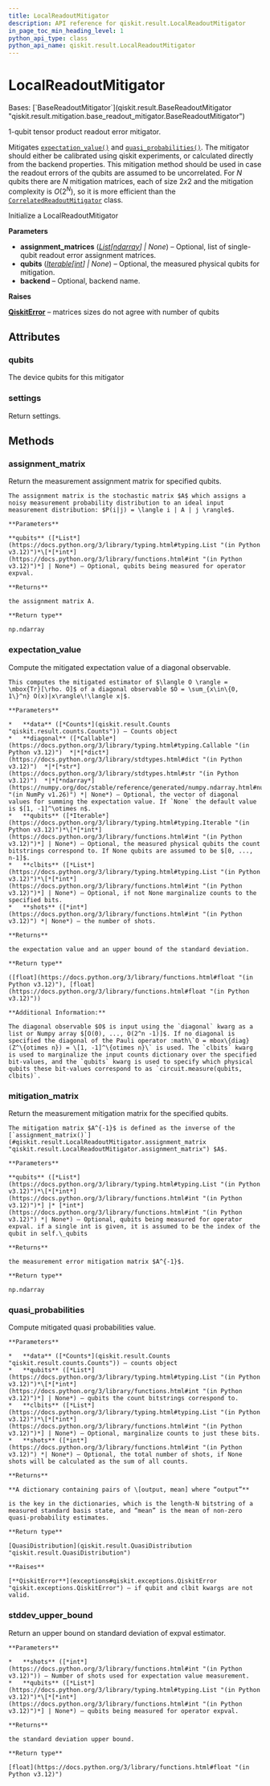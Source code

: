 ```yaml
---
title: LocalReadoutMitigator
description: API reference for qiskit.result.LocalReadoutMitigator
in_page_toc_min_heading_level: 1
python_api_type: class
python_api_name: qiskit.result.LocalReadoutMitigator
---
```


# LocalReadoutMitigator

<Class id="qiskit.result.LocalReadoutMitigator" github="https://github.com/qiskit/qiskit/tree/stable/1.0/qiskit/result/mitigation/local_readout_mitigator.py" signature="qiskit.result.LocalReadoutMitigator(assignment_matrices=None, qubits=None, backend=None)">
  Bases: [`BaseReadoutMitigator`](qiskit.result.BaseReadoutMitigator "qiskit.result.mitigation.base_readout_mitigator.BaseReadoutMitigator")

  1-qubit tensor product readout error mitigator.

  Mitigates [`expectation_value()`](#qiskit.result.LocalReadoutMitigator.expectation_value "qiskit.result.LocalReadoutMitigator.expectation_value") and [`quasi_probabilities()`](#qiskit.result.LocalReadoutMitigator.quasi_probabilities "qiskit.result.LocalReadoutMitigator.quasi_probabilities"). The mitigator should either be calibrated using qiskit experiments, or calculated directly from the backend properties. This mitigation method should be used in case the readout errors of the qubits are assumed to be uncorrelated. For *N* qubits there are *N* mitigation matrices, each of size $2 x 2$ and the mitigation complexity is $O(2^N)$, so it is more efficient than the [`CorrelatedReadoutMitigator`](qiskit.result.CorrelatedReadoutMitigator "qiskit.result.CorrelatedReadoutMitigator") class.

  Initialize a LocalReadoutMitigator

  **Parameters**

  *   **assignment\_matrices** ([*List*](https://docs.python.org/3/library/typing.html#typing.List "(in Python v3.12)")*\[*[*ndarray*](https://numpy.org/doc/stable/reference/generated/numpy.ndarray.html#numpy.ndarray "(in NumPy v1.26)")*] | None*) – Optional, list of single-qubit readout error assignment matrices.
  *   **qubits** ([*Iterable*](https://docs.python.org/3/library/typing.html#typing.Iterable "(in Python v3.12)")*\[*[*int*](https://docs.python.org/3/library/functions.html#int "(in Python v3.12)")*] | None*) – Optional, the measured physical qubits for mitigation.
  *   **backend** – Optional, backend name.

  **Raises**

  [**QiskitError**](exceptions#qiskit.exceptions.QiskitError "qiskit.exceptions.QiskitError") – matrices sizes do not agree with number of qubits

  ## Attributes

  ### qubits

  <Attribute id="qiskit.result.LocalReadoutMitigator.qubits" name="qubits">
    The device qubits for this mitigator
  </Attribute>

  ### settings

  <Attribute id="qiskit.result.LocalReadoutMitigator.settings" name="settings">
    Return settings.
  </Attribute>

  ## Methods

  ### assignment\_matrix

  <Function id="qiskit.result.LocalReadoutMitigator.assignment_matrix" name="assignment_matrix" signature="assignment_matrix(qubits=None)">
    Return the measurement assignment matrix for specified qubits.

    The assignment matrix is the stochastic matrix $A$ which assigns a noisy measurement probability distribution to an ideal input measurement distribution: $P(i|j) = \langle i | A | j \rangle$.

    **Parameters**

    **qubits** ([*List*](https://docs.python.org/3/library/typing.html#typing.List "(in Python v3.12)")*\[*[*int*](https://docs.python.org/3/library/functions.html#int "(in Python v3.12)")*] | None*) – Optional, qubits being measured for operator expval.

    **Returns**

    the assignment matrix A.

    **Return type**

    np.ndarray
  </Function>

  ### expectation\_value

  <Function id="qiskit.result.LocalReadoutMitigator.expectation_value" name="expectation_value" signature="expectation_value(data, diagonal=None, qubits=None, clbits=None, shots=None)">
    Compute the mitigated expectation value of a diagonal observable.

    This computes the mitigated estimator of $\langle O \rangle = \mbox{Tr}[\rho. O]$ of a diagonal observable $O = \sum_{x\in\{0, 1\}^n} O(x)|x\rangle\!\langle x|$.

    **Parameters**

    *   **data** ([*Counts*](qiskit.result.Counts "qiskit.result.counts.Counts")) – Counts object
    *   **diagonal** ([*Callable*](https://docs.python.org/3/library/typing.html#typing.Callable "(in Python v3.12)")  *|*[*dict*](https://docs.python.org/3/library/stdtypes.html#dict "(in Python v3.12)")  *|*[*str*](https://docs.python.org/3/library/stdtypes.html#str "(in Python v3.12)")  *|*[*ndarray*](https://numpy.org/doc/stable/reference/generated/numpy.ndarray.html#numpy.ndarray "(in NumPy v1.26)") *| None*) – Optional, the vector of diagonal values for summing the expectation value. If `None` the default value is $[1, -1]^\otimes n$.
    *   **qubits** ([*Iterable*](https://docs.python.org/3/library/typing.html#typing.Iterable "(in Python v3.12)")*\[*[*int*](https://docs.python.org/3/library/functions.html#int "(in Python v3.12)")*] | None*) – Optional, the measured physical qubits the count bitstrings correspond to. If None qubits are assumed to be $[0, ..., n-1]$.
    *   **clbits** ([*List*](https://docs.python.org/3/library/typing.html#typing.List "(in Python v3.12)")*\[*[*int*](https://docs.python.org/3/library/functions.html#int "(in Python v3.12)")*] | None*) – Optional, if not None marginalize counts to the specified bits.
    *   **shots** ([*int*](https://docs.python.org/3/library/functions.html#int "(in Python v3.12)") *| None*) – the number of shots.

    **Returns**

    the expectation value and an upper bound of the standard deviation.

    **Return type**

    ([float](https://docs.python.org/3/library/functions.html#float "(in Python v3.12)"), [float](https://docs.python.org/3/library/functions.html#float "(in Python v3.12)"))

    **Additional Information:**

    The diagonal observable $O$ is input using the `diagonal` kwarg as a list or Numpy array $[O(0), ..., O(2^n -1)]$. If no diagonal is specified the diagonal of the Pauli operator :math\`O = mbox\{diag}(Z^\{otimes n}) = \[1, -1]^\{otimes n}\` is used. The `clbits` kwarg is used to marginalize the input counts dictionary over the specified bit-values, and the `qubits` kwarg is used to specify which physical qubits these bit-values correspond to as `circuit.measure(qubits, clbits)`.
  </Function>

  ### mitigation\_matrix

  <Function id="qiskit.result.LocalReadoutMitigator.mitigation_matrix" name="mitigation_matrix" signature="mitigation_matrix(qubits=None)">
    Return the measurement mitigation matrix for the specified qubits.

    The mitigation matrix $A^{-1}$ is defined as the inverse of the [`assignment_matrix()`](#qiskit.result.LocalReadoutMitigator.assignment_matrix "qiskit.result.LocalReadoutMitigator.assignment_matrix") $A$.

    **Parameters**

    **qubits** ([*List*](https://docs.python.org/3/library/typing.html#typing.List "(in Python v3.12)")*\[*[*int*](https://docs.python.org/3/library/functions.html#int "(in Python v3.12)")*] |* [*int*](https://docs.python.org/3/library/functions.html#int "(in Python v3.12)") *| None*) – Optional, qubits being measured for operator expval. if a single int is given, it is assumed to be the index of the qubit in self.\_qubits

    **Returns**

    the measurement error mitigation matrix $A^{-1}$.

    **Return type**

    np.ndarray
  </Function>

  ### quasi\_probabilities

  <Function id="qiskit.result.LocalReadoutMitigator.quasi_probabilities" name="quasi_probabilities" signature="quasi_probabilities(data, qubits=None, clbits=None, shots=None)">
    Compute mitigated quasi probabilities value.

    **Parameters**

    *   **data** ([*Counts*](qiskit.result.Counts "qiskit.result.counts.Counts")) – counts object
    *   **qubits** ([*List*](https://docs.python.org/3/library/typing.html#typing.List "(in Python v3.12)")*\[*[*int*](https://docs.python.org/3/library/functions.html#int "(in Python v3.12)")*] | None*) – qubits the count bitstrings correspond to.
    *   **clbits** ([*List*](https://docs.python.org/3/library/typing.html#typing.List "(in Python v3.12)")*\[*[*int*](https://docs.python.org/3/library/functions.html#int "(in Python v3.12)")*] | None*) – Optional, marginalize counts to just these bits.
    *   **shots** ([*int*](https://docs.python.org/3/library/functions.html#int "(in Python v3.12)") *| None*) – Optional, the total number of shots, if None shots will be calculated as the sum of all counts.

    **Returns**

    **A dictionary containing pairs of \[output, mean] where “output”**

    is the key in the dictionaries, which is the length-N bitstring of a measured standard basis state, and “mean” is the mean of non-zero quasi-probability estimates.

    **Return type**

    [QuasiDistribution](qiskit.result.QuasiDistribution "qiskit.result.QuasiDistribution")

    **Raises**

    [**QiskitError**](exceptions#qiskit.exceptions.QiskitError "qiskit.exceptions.QiskitError") – if qubit and clbit kwargs are not valid.
  </Function>

  ### stddev\_upper\_bound

  <Function id="qiskit.result.LocalReadoutMitigator.stddev_upper_bound" name="stddev_upper_bound" signature="stddev_upper_bound(shots, qubits=None)">
    Return an upper bound on standard deviation of expval estimator.

    **Parameters**

    *   **shots** ([*int*](https://docs.python.org/3/library/functions.html#int "(in Python v3.12)")) – Number of shots used for expectation value measurement.
    *   **qubits** ([*List*](https://docs.python.org/3/library/typing.html#typing.List "(in Python v3.12)")*\[*[*int*](https://docs.python.org/3/library/functions.html#int "(in Python v3.12)")*] | None*) – qubits being measured for operator expval.

    **Returns**

    the standard deviation upper bound.

    **Return type**

    [float](https://docs.python.org/3/library/functions.html#float "(in Python v3.12)")
  </Function>
</Class>

